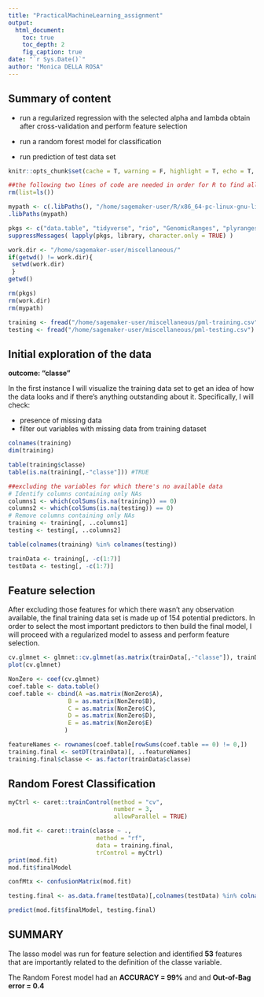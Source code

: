 ```yaml
---
title: "PracticalMachineLearning_assignment"
output: 
  html_document:
    toc: true
    toc_depth: 2
    fig_caption: true
date: "`r Sys.Date()`"
author: "Monica DELLA ROSA"
---
```

## Summary of content
* run a regularized regression with the selected alpha and lambda obtain after cross-validation and perform feature selection

* run a random forest model for classification

* run prediction of test data set

```r
knitr::opts_chunk$set(cache = T, warning = F, highlight = T, echo = T, message = F)
```

```r
##the following two lines of code are needed in order for R to find all the packages requested. Eventually, I should probably install the remaining ones in 4.2
rm(list=ls())

mypath <- c(.libPaths(), "/home/sagemaker-user/R/x86_64-pc-linux-gnu-library/4.1")
.libPaths(mypath)

pkgs <- c("data.table", "tidyverse", "rio", "GenomicRanges", "plyranges","ComplexHeatmap","DSS", "bsseq","caret", "MLeval", "naniar", "pROC", "RColorBrewer", "progress", "rGREAT") 
suppressMessages( lapply(pkgs, library, character.only = TRUE) )

work.dir <- "/home/sagemaker-user/miscellaneous/" 
if(getwd() != work.dir){ 
 setwd(work.dir) 
 } 
getwd() 

rm(pkgs)
rm(work.dir)
rm(mypath)

training <- fread("/home/sagemaker-user/miscellaneous/pml-training.csv")
testing <- fread("/home/sagemaker-user/miscellaneous/pml-testing.csv")
```

## Initial exploration of the data

**outcome: "classe"**

In the first instance I will visualize the training data set to get an idea of how the data looks and if there's anything outstanding about it. Specifically, I will check:

* presence of missing data
* filter out variables with missing data from training dataset

```r
colnames(training)
dim(training)

table(training$classe)
table(is.na(training[,-"classe"])) #TRUE

##excluding the variables for which there's no available data
# Identify columns containing only NAs
columns1 <- which(colSums(is.na(training)) == 0)
columns2 <- which(colSums(is.na(testing)) == 0)
# Remove columns containing only NAs
training <- training[, ..columns1]
testing <- testing[, ..columns2]

table(colnames(training) %in% colnames(testing))

trainData <- training[, -c(1:7)]
testData <- testing[, -c(1:7)]

```

## Feature selection

After excluding those features for which there wasn't any observation available, the final training data set is made up of 154 potential predictors. In order to select the most important predictors to then build the final model, I will proceed with a regularized model to assess and perform feature selection.


```r

cv.glmnet <- glmnet::cv.glmnet(as.matrix(trainData[,-"classe"]), trainData$classe, nfolds = 5, family = "multinomial")
plot(cv.glmnet)

NonZero <- coef(cv.glmnet)
coef.table <- data.table()
coef.table <- cbind(A =as.matrix(NonZero$A),
                 B = as.matrix(NonZero$B),
                 C = as.matrix(NonZero$C),
                 D = as.matrix(NonZero$D),
                 E = as.matrix(NonZero$E)
                )

featureNames <- rownames(coef.table[rowSums(coef.table == 0) != 0,])
training.final <- setDT(trainData)[, ..featureNames]
training.final$classe <- as.factor(trainData$classe)
```

## Random Forest Classification 

```r
myCtrl <- caret::trainControl(method = "cv", 
                              number = 3,
                              allowParallel = TRUE)

mod.fit <- caret::train(classe ~ .,
                         method = "rf",
                         data = training.final,
                         trControl = myCtrl)
print(mod.fit)
mod.fit$finalModel

confMtx <- confusionMatrix(mod.fit)

testing.final <- as.data.frame(testData)[,colnames(testData) %in% colnames(training.final)]

predict(mod.fit$finalModel, testing.final)

```

## **SUMMARY**

The lasso model was run for feature selection and identified **53** features that are importantly related to the definition of the classe variable. 

The Random Forest model had an **ACCURACY = 99%** and and **Out-of-Bag error = 0.4**
